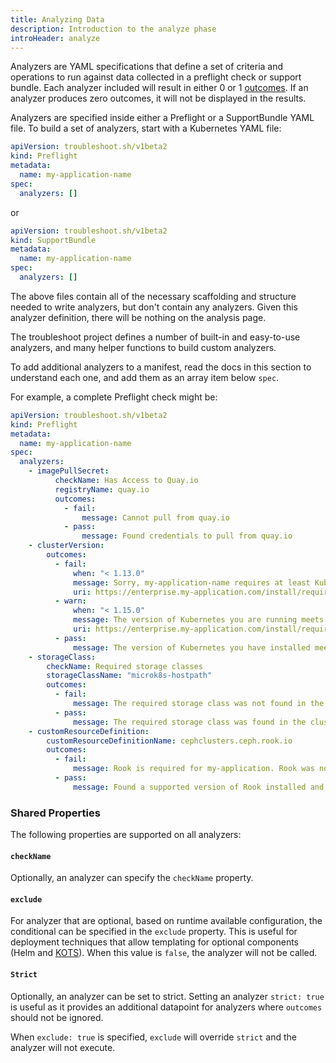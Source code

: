 ```yaml
---
title: Analyzing Data
description: Introduction to the analyze phase
introHeader: analyze
---
```


Analyzers are YAML specifications that define a set of criteria and operations to run against data collected in a preflight check or support bundle. Each analyzer included will result in either 0 or 1 [outcomes](outcomes). If an analyzer produces zero outcomes, it will not be displayed in the results.

Analyzers are specified inside either a Preflight or a SupportBundle YAML file. To build a set of analyzers, start with a Kubernetes YAML file:

```yaml
apiVersion: troubleshoot.sh/v1beta2
kind: Preflight
metadata:
  name: my-application-name
spec:
  analyzers: []
```

or

```yaml
apiVersion: troubleshoot.sh/v1beta2
kind: SupportBundle
metadata:
  name: my-application-name
spec:
  analyzers: []
```

The above files contain all of the necessary scaffolding and structure needed to write analyzers, but don't contain any analyzers. Given this analyzer definition, there will be nothing on the analysis page.

The troubleshoot project defines a number of built-in and easy-to-use analyzers, and many helper functions to build custom analyzers.

To add additional analyzers to a manifest, read the docs in this section to understand each one, and add them as an array item below `spec`.

For example, a complete Preflight check might be:

```yaml
apiVersion: troubleshoot.sh/v1beta2
kind: Preflight
metadata:
  name: my-application-name
spec:
  analyzers:
    - imagePullSecret:
          checkName: Has Access to Quay.io
          registryName: quay.io
          outcomes:
            - fail:
                message: Cannot pull from quay.io
            - pass:
                message: Found credentials to pull from quay.io
    - clusterVersion:
        outcomes:
          - fail:
              when: "< 1.13.0"
              message: Sorry, my-application-name requires at least Kubernetes 1.14.0. Please update your Kubernetes cluster before installing.
              uri: https://enterprise.my-application.com/install/requirements/kubernetes
          - warn:
              when: "< 1.15.0"
              message: The version of Kubernetes you are running meets the minimum requirements to run my-application-name. It's recommended to run Kubernetes 1.15.0 or later.
              uri: https://enterprise.my-application.com/install/requirements/kubernetes
          - pass:
              message: The version of Kubernetes you have installed meets the required and recommended versions.
    - storageClass:
        checkName: Required storage classes
        storageClassName: "microk8s-hostpath"
        outcomes:
          - fail:
              message: The required storage class was not found in the cluster.
          - pass:
              message: The required storage class was found in the cluster.
    - customResourceDefinition:
        customResourceDefinitionName: cephclusters.ceph.rook.io
        outcomes:
          - fail:
              message: Rook is required for my-application. Rook was not found in the cluster.
          - pass:
              message: Found a supported version of Rook installed and running in the cluster.
```

### Shared Properties

The following properties are supported on all analyzers:

#### `checkName`

Optionally, an analyzer can specify the `checkName` property.

#### `exclude`

For analyzer that are optional, based on runtime available configuration, the conditional can be specified in the `exclude` property.
This is useful for deployment techniques that allow templating for optional components (Helm and [KOTS](https://kots.io/vendor/packaging/template-functions/)).
When this value is `false`, the analyzer will not be called.

#### `Strict`

Optionally, an analyzer can be set to strict. Setting an analyzer  `strict: true` is useful as it provides an additional datapoint for analyzers where `outcomes` should not be ignored.

When `exclude: true` is specified, `exclude` will override `strict` and the analyzer will not execute.
